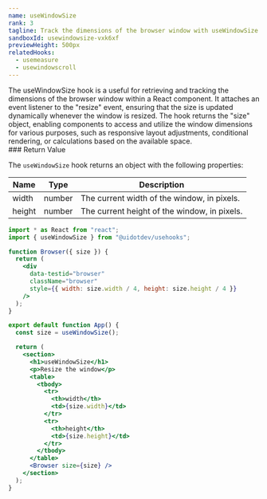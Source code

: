 ```yaml
---
name: useWindowSize
rank: 3
tagline: Track the dimensions of the browser window with useWindowSize.
sandboxId: usewindowsize-vxk6xf
previewHeight: 500px
relatedHooks:
  - usemeasure
  - usewindowscroll
---
```



<HookDescription name={frontmatter.name}>
  The useWindowSize hook is a useful for retrieving and tracking the dimensions
  of the browser window within a React component. It attaches an event listener
  to the "resize" event, ensuring that the size is updated dynamically whenever
  the window is resized. The hook returns the "size" object, enabling components
  to access and utilize the window dimensions for various purposes, such as
  responsive layout adjustments, conditional rendering, or calculations based on
  the available space.
</HookDescription>

<div class="reference">
  ### Return Value

  The `useWindowSize` hook returns an object with the following properties:

  | Name   | Type   | Description                                  |
  | ------ | ------ | -------------------------------------------- |
  | width  | number | The current width of the window, in pixels.  |
  | height | number | The current height of the window, in pixels. |
</div>

<CodePreview
  sandboxId={frontmatter.sandboxId}
  previewHeight={frontmatter.previewHeight}
/>

<StaticCodeContainer>

```jsx
import * as React from "react";
import { useWindowSize } from "@uidotdev/usehooks";

function Browser({ size }) {
  return (
    <div
      data-testid="browser"
      className="browser"
      style={{ width: size.width / 4, height: size.height / 4 }}
    />
  );
}

export default function App() {
  const size = useWindowSize();

  return (
    <section>
      <h1>useWindowSize</h1>
      <p>Resize the window</p>
      <table>
        <tbody>
          <tr>
            <th>width</th>
            <td>{size.width}</td>
          </tr>
          <tr>
            <th>height</th>
            <td>{size.height}</td>
          </tr>
        </tbody>
      </table>
      <Browser size={size} />
    </section>
  );
}
```

</StaticCodeContainer>
